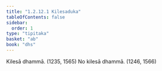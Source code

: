 ```yaml
---
title: "1.2.12.1 Kilesaduka"
tableOfContents: false
sidebar:
  order: 1
type: "tipitaka"
basket: "ab"
book: "dhs"
---
```



<DynamicBreadcrumb />

<Division number="97" book="dhs">

<Paragraph number="228" book="dhs">
Kilesā dhammā. (<Emphasis>1235, 1565</Emphasis>)
</Paragraph>

<Paragraph number="229" book="dhs">
No kilesā dhammā. (<Emphasis>1246, 1566</Emphasis>)
</Paragraph>
</Division>